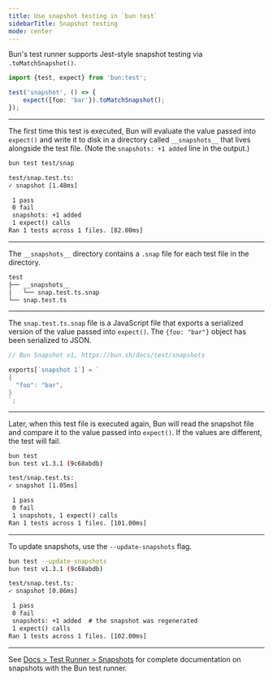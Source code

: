 ```yaml
---
title: Use snapshot testing in `bun test`
sidebarTitle: Snapshot testing
mode: center
---
```


Bun's test runner supports Jest-style snapshot testing via `.toMatchSnapshot()`.

```ts snap.test.ts icon="/icons/typescript.svg"
import {test, expect} from 'bun:test';

test('snapshot', () => {
	expect({foo: 'bar'}).toMatchSnapshot();
});
```

---

The first time this test is executed, Bun will evaluate the value passed into `expect()` and write it to disk in a directory called `__snapshots__` that lives alongside the test file. (Note the `snapshots: +1 added` line in the output.)

```sh terminal icon="terminal"
bun test test/snap
```

```txt
test/snap.test.ts:
✓ snapshot [1.48ms]

 1 pass
 0 fail
 snapshots: +1 added
 1 expect() calls
Ran 1 tests across 1 files. [82.00ms]
```

---

The `__snapshots__` directory contains a `.snap` file for each test file in the directory.

```txt File Tree icon="folder-tree"
test
├── __snapshots__
│   └── snap.test.ts.snap
└── snap.test.ts
```

---

The `snap.test.ts.snap` file is a JavaScript file that exports a serialized version of the value passed into `expect()`. The `{foo: "bar"}` object has been serialized to JSON.

```js snap.test.ts.snap icon="file-code"
// Bun Snapshot v1, https://bun.sh/docs/test/snapshots

exports[`snapshot 1`] = `
{
  "foo": "bar",
}
`;
```

---

Later, when this test file is executed again, Bun will read the snapshot file and compare it to the value passed into `expect()`. If the values are different, the test will fail.

```sh terminal icon="terminal"
bun test
bun test v1.3.1 (9c68abdb)
```

```txt
test/snap.test.ts:
✓ snapshot [1.05ms]

 1 pass
 0 fail
 1 snapshots, 1 expect() calls
Ran 1 tests across 1 files. [101.00ms]
```

---

To update snapshots, use the `--update-snapshots` flag.

```sh terminal icon="terminal"
bun test --update-snapshots
bun test v1.3.1 (9c68abdb)
```

```txt
test/snap.test.ts:
✓ snapshot [0.86ms]

 1 pass
 0 fail
 snapshots: +1 added  # the snapshot was regenerated
 1 expect() calls
Ran 1 tests across 1 files. [102.00ms]
```

---

See [Docs > Test Runner > Snapshots](https://bun.sh/docs/test/snapshots) for complete documentation on snapshots with the Bun test runner.
